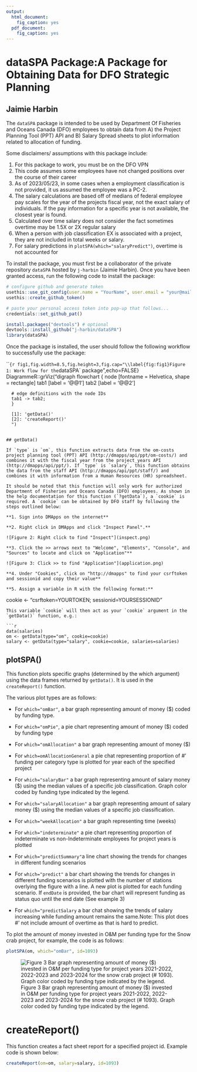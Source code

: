 ```yaml
---
output:
  html_document: 
    fig_caption: yes
  pdf_document: 
    fig_caption: yes
---
```

# dataSPA Package:A Package for Obtaining Data for DFO Strategic Planning
## Jaimie Harbin

The `dataSPA` package is intended to be used by Department Of Fisheries and Oceans Canada (DFO) employees to obtain data from A) the Project Planning Tool (PPT) API and B) Salary Spread sheets to plot information related to allocation of funding.

Some disclaimers/ assumptions with this package include:

1. For this package to work, you must be on the DFO VPN
2. This code assumes some employees have not changed positions over the course of their career
3. As of 2023/05/23, in some cases when a employment classification is not provided, it us assumed the employee was a PC-2.
4. The salary calculations are based off of medians of federal employee pay scales for the year of the projects fiscal year, not the exact salary of individuals. If the pay information for a specific year is not available, the closest year is found.
5. Calculated over time salary does not consider the fact
sometimes overtime may be 1.5X or 2X regular salary
6. When a person with job classification EX is associated with a
project, they are not included in total weeks or salary.
7. For salary predictions in `plotSPA(which="salaryPredict")`, overtime is not accounted for


To install the package, you must first be a collaborator of the private repository `dataSPA` hosted by `j-harbin` (Jaimie Harbin). Once you have been granted access, run the following code to install the package:

```r
# configure github and generate token
usethis::use_git_config(user.name = "YourName", user.email = "your@mail.com")
usethis::create_github_token() 

# paste your personal access token into pop-up that follows...
credentials::set_github_pat()

install.packages("devtools") # optional
devtools::install_github("j-harbin/dataSPA")
library(dataSPA)
```

Once the package is installed, the user should follow the following workflow to successfully use the package:


```{r fig1,fig.width=8.5,fig.height=3,fig.cap="\\label{fig:fig1}Figure 1: Work flow for the `dataSPA` package",echo=FALSE}
DiagrammeR::grViz("digraph flowchart {
      node [fontname = Helvetica, shape = rectangle]
      tab1 [label = '@@1']
      tab2 [label = '@@2']

      # edge definitions with the node IDs
      tab1 -> tab2;
      }

      [1]: 'getData()'
      [2]: 'createReport()'
      ")
```

## getData()

If `type` is `om`, this function extracts data from the om-costs project planning tool (PPT) API (http://dmapps/api/ppt/om-costs/) and combines it with the fiscal year from the project_years API (http://dmapps/api/ppt/). If `type` is `salary`, this function obtains the data from the staff API (http://dmapps/api/ppt/staff/) and combines it with information from a Human Resources (HR) spreadsheet.

It should be noted that this function will only work for authorized Department of Fisheries and Oceans Canada (DFO) employees. As shown in the help documentation for this function (`?getData`), a `cookie` is required. A `cookie` can be obtained by DFO staff by following the steps outlined below:

**1. Sign into DMApps on the internet**

**2. Right click in DMApps and click "Inspect Panel".**

![Figure 2: Right click to find "Inspect"](inspect.png)

**3. Click the >> arrows next to "Welcome", "Elements", "Console", and "Sources" to locate and click on "Application"**

![Figure 3: Click >> to find "Application"](application.png)

**4. Under "Cookies", click on "http://dmapps" to find your csrftoken and sessionid and copy their value**

**5. Assign a variable in R with the following format:**

```
cookie <- "csrftoken=YOURTOKEN; sessionid=YOURSESSIONID"
```
This variable `cookie` will then act as your `cookie` argument in the `getData()` function, e.g.:

```r
data(salaries)
om <- getData(type="om", cookie=cookie)
salary <- getData(type="salary", cookie=cookie, salaries=salaries)

```

## plotSPA()

This function plots specific graphs (determined by the which argument) using the data frames returned by `getData()`. It is used in the `createReport()` function.

The various plot types are as follows:

* For `which="omBar"`, a bar graph representing amount of money ($) coded by funding type.

* For `which="omPie"`, a pie chart representing amount of money ($) coded by funding type

* For `which="omAllocation"` a bar graph representing amount of money ($)

*  For `which=omAllocationGeneral` a pie chat representing proportion of
#' funding per category type is plotted for year each of the specified project

* For `which="salaryBar"` a bar graph representing amount of salary money ($) using the median values of a specific job classification. Graph color coded by funding type indicated by the legend.

* For `which="salaryAllocation"` a bar graph representing amount of salary money ($) using the median values of a specific job classification.

* For `which="weekAllocation"` a bar graph representing time (weeks)

* For `which="indeterminate"` a pie chart representing proportion of indeterminate vs non-Indeterminate employees for project years is plotted

* For `which="predictSummary"`a line chart showing the trends for changes in different funding scenarios

* For `which="predict"` a bar chart showing the trends for changes in different funding scenarios is plotted with the number of stations overlying the figure with a line. A new plot is plotted for each funding scenario. If `endDate` is provided, the bar chart will represent funding as status quo until the end date (See example 3)

* For `which="predictSalary` a bar chat showing the trends of salary increasing while funding amount remains the same.Note: This plot does
#' not include amount of overtime as that is hard to predict.

To plot the amount of money invested in O&M per funding type for the Snow crab project, for example, the code is as follows:

```r
plotSPA(om, which="omBar", id=1093)
```

![Figure 3 Bar graph representing amount of money ($) invested in O&M per funding type for project years 2021-2022, 2022-2023 and 2023-2024 for the snow crab project (# 1093). Graph color coded by funding type indicated by the legend. ](om.png)

# createReport()

This function creates a fact sheet report for a specified project id. Example code is shown below:

```r
createReport(om=om, salary=salary, id=1093)
```



